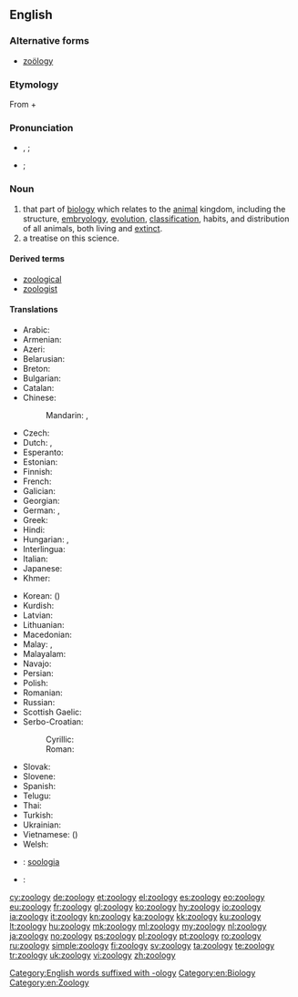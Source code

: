 ==English==
{{wikipedia}}

===Alternative forms===
* [[zoölogy]]

===Etymology===
From {{etyl|grc|en}} {{term|ζῷον||tr=zōon|lang=grc|animal|sc=polytonic}} + {{term|λόγος||tr=logos|lang=grc|knowledge|sc=polytonic}}

===Pronunciation===
* {{a|UK}} {{IPA|/zəʊˈɒlədʒi/}}, {{X-SAMPA|/z@U"Ql@dZi/}}; {{qualifier|non standard}} {{IPA|/zuː.ˈɒ.lɒ.dʒi/}}
* {{a|US}} {{IPA|/zoʊˈɑlədʒi/}}; {{qualifier|non standard}} {{IPA|/zuˈɑlədʒi/}}

===Noun===
{{en-noun|zoologies}}

# that part of [[biology]] which relates to the [[animal]] kingdom, including the structure, [[embryology]], [[evolution]], [[classification]], habits, and distribution of all animals, both living and [[extinct]].
# a treatise on this science.

====Derived terms====
* [[zoological]]
* [[zoologist]]

====Translations====
{{trans-top|science that studies the animal kingdom}}
* Arabic: {{t-|ar|علم الحيوان|m|tr=ʿilm al-ḥayawān}}
* Armenian: {{t-|hy|կենդանաբանություն}}
* Azeri: {{t-|az|zoologiya}}
* Belarusian: {{t-|be|заалогія|f}}
* Breton: {{t+|br|loenoniezh|f}}
* Bulgarian: {{t+|bg|зоология|f}}
* Catalan: {{t+|ca|zoologia|f}}
* Chinese:
*: Mandarin: {{t-|cmn|動物學|sc=Hani}}, {{t-|cmn|动物学|tr=dòngwùxué|sc=Hani}}
* Czech: {{t+|cs|zoologie|f}}
* Dutch: {{t+|nl|zoölogie}}, {{t+|nl|dierkunde}}
* Esperanto: {{t-|eo|zoologio}}
* Estonian: {{t+|et|zooloogia}}
* Finnish: {{t+|fi|eläintiede}}
* French: {{t+|fr|zoologie|f}}
* Galician: {{t+|gl|zooloxía|f}}
* Georgian: {{t-|ka|ზოოლოგია}}
* German: {{t+|de|Zoologie|f}}, {{t-|de|Tierkunde|f}}
* Greek: {{t+|el|ζωολογία|f}}
* Hindi: {{t-|hi|प्राणि विज्ञान|m|tr=prāṇi vijgyān|sc=Deva}}
* Hungarian: {{t+|hu|állattan}}, {{t+|hu|zoológia}}
* Interlingua: {{t+|ia|zoologia}}
* Italian: {{t+|it|zoologia|f}}
* Japanese: {{t+|ja|動物学|tr=どうぶつがく, dōbutsugaku}}
* Khmer: {{t-|km|សត្វវិទ្យា|tr=sat vityie|sc=Khmr}}
{{trans-mid}}
* Korean: {{t+|ko|동물학|tr=dongmurhak}} ({{t+|ko|動物學}})
* Kurdish: {{t+|ku|ajalnasî|f|sc=Latn}}
* Latvian: {{t-|lv|zooloģija|f}}
* Lithuanian: {{t+|lt|zoologija|f}}
* Macedonian: {{t-|mk|зоологија|f}}
* Malay: {{t-|ms|kaji haiwan}}, {{t-|ms|zoologi}}
* Malayalam: {{t-|ml|ജന്തുശാസ്ത്രം|sc=Mlym|tr=jantuśāstraṁ}}
* Navajo: {{tø|nv|naaldeehii naalkaah}}
* Persian: {{t+|fa|جانورشناسی|tr=jânvar-šenâsi}}
* Polish: {{t+|pl|zoologia|f}}
* Romanian: {{t+|ro|zoologie|f}}
* Russian: {{t+|ru|зоология|f}}
* Scottish Gaelic: {{t-|gd|ainmh-eòlas|m}}
* Serbo-Croatian:
*: Cyrillic: {{t-|sh|зоологија|f}}
*: Roman: {{t-|sh|zoologija|f}}
* Slovak: {{t-|sk|zoológia|f}}
* Slovene: {{t+|sl|zoologija|f}}
* Spanish: {{t+|es|zoología|f}}
* Telugu: {{t+|te|జంతుశాస్త్రము|tr=jantuśāstramu}}
* Thai: {{t-|th|สัตววิทยา|tr=sàt wíttáyaa|sc=Thai}}
* Turkish: {{t+|tr|zooloji}}
* Ukrainian: {{t+|uk|зоологія|f}}
* Vietnamese: {{t+|vi|động vật học}} ({{t-|vi|動物學}})
* Welsh: {{t+|cy|sŵoleg|f}}
{{trans-bottom}}

{{checktrans-top}}
* {{ttbc|nov}}: [[soologia]]
{{trans-mid}}
* {{ttbc|sv}}: {{t+|sv|zoologi|c}}
{{trans-bottom}}

[[Category:English words suffixed with -ology]]
[[Category:en:Biology]]
[[Category:en:Zoology]]

[[cy:zoology]]
[[de:zoology]]
[[et:zoology]]
[[el:zoology]]
[[es:zoology]]
[[eo:zoology]]
[[eu:zoology]]
[[fr:zoology]]
[[gl:zoology]]
[[ko:zoology]]
[[hy:zoology]]
[[io:zoology]]
[[ia:zoology]]
[[it:zoology]]
[[kn:zoology]]
[[ka:zoology]]
[[kk:zoology]]
[[ku:zoology]]
[[lt:zoology]]
[[hu:zoology]]
[[mk:zoology]]
[[ml:zoology]]
[[my:zoology]]
[[nl:zoology]]
[[ja:zoology]]
[[no:zoology]]
[[ps:zoology]]
[[pl:zoology]]
[[pt:zoology]]
[[ro:zoology]]
[[ru:zoology]]
[[simple:zoology]]
[[fi:zoology]]
[[sv:zoology]]
[[ta:zoology]]
[[te:zoology]]
[[tr:zoology]]
[[uk:zoology]]
[[vi:zoology]]
[[zh:zoology]]